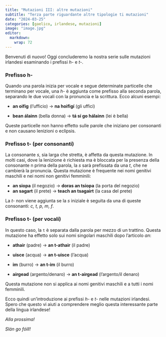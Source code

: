 ```yaml
---
title: "Mutazioni III: altre mutazioni"
subtitle: "Terza parte riguardante altre tipologie ti mutazioni"
date: "2024-03-25"
categories: [gaelico, irlandese, mutazioni]
image: "image.jpg"
editor: 
  markdown: 
    wrap: 72
---
```


Benvenuti di nuovo! Oggi concluderemo la nostra serie sulle mutazioni
irlandesi esaminando i prefissi *h-* e *t-*.

### Prefisso h-

Quando una parola inizia per vocale e segue determinate particelle che
terminano per vocale, una *h-* è aggiunta come prefisso alla seconda
parola, separando le due vocali con la pronuncia e la scrittura. Ecco
alcuni esempi:

-   **an oifig** (l'ufficio) -\> **na hoifigí** (gli uffici)

-   **bean álainn** (bella donna) -\> **tá sí go hálainn** (lei è bella)

Queste particelle non hanno effetto sulle parole che iniziano per
consonanti e non causano lenizioni o eclipsis.

### Prefisso t- (per consonanti)

La consonante *s*, sia larga che stretta, è affetta da questa mutazione.
In molti casi, dove la lenizione è richiesta ma è bloccata per la
presenza della consonante n prima della parola, la *s* sarà prefissata
da una *t*, che ne cambierà la pronuncia. Questa mutazione è frequente
nei nomi genitivi maschili e nei nomi non genitivi femminili:

-   **an siopa** (il negozio) -\> **doras an tsiopa** (la porta del
    negozio)
-   **an sagart** (il prete) -\> **teach an tsagairt** (la casa del
    prete)

La *t-* non viene aggiunta se la *s* iniziale è seguita da una di queste
consonanti: *c, t, p, m, f*.

### Prefisso t- (per vocali)

In questo caso, la `t` è separata dalla parola per mezzo di un trattino.
Questa mutazione ha effetto solo sui nomi singolari maschili dopo
l'articolo *an*:

-   **athair** (padre) -\> **an t-athair** (il padre)

-   **uisce** (acqua) -\> **an t-uisce** (l'acqua)

-   **im** (burro) -\> **an t-im** (il burro)

-   **airgead** (argento/denaro) -\> **an t-airgead** (l'argento/il
    denaro)

Questa mutazione non si applica ai nomi genitivi maschili e a tutti i
nomi femminili.

Ecco quindi un'introduzione ai prefissi *h-* e *t-* nelle mutazioni
irlandesi. Spero che questo vi aiuti a comprendere meglio questa
interessante parte della lingua irlandese!

*Alla prossima!*

*Slán go fóill!*
